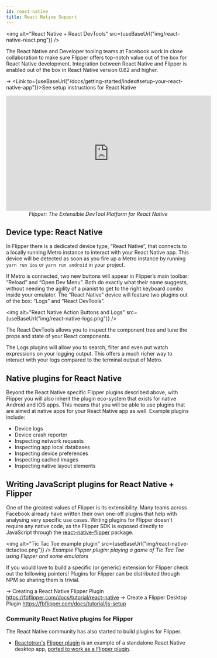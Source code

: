 ```yaml
---
id: react-native
title: React Native Support
---
```


<img alt="React Native + React DevTools" src={useBaseUrl("img/react-native-react.png")} />

The React Native and Developer tooling teams at Facebook work in close collaboration to make sure Flipper offers top-notch value out of the box for React Native development.
Integration between React Native and Flipper is enabled out of the box in React Native version 0.62 and higher.

→ <Link to={useBaseUrl("/docs/getting-started/index#setup-your-react-native-app")}>See setup instructions for React Native</Link>

<center>
<iframe width="560" height="315" src="https://www.youtube.com/embed/WltZTn3ODW4" frameborder="0" allow="accelerometer; autoplay; encrypted-media; gyroscope; picture-in-picture" allowfullscreen></iframe>
<br/><em>Flipper: The Extensible DevTool Platform for React Native</em>
</center>

## Device type: React Native

In Flipper there is a dedicated device type, “React Native”, that connects to a locally running Metro instance to interact with your React Native app. This device will be detected as soon as you fire up a Metro instance by running `yarn run ios` or `yarn run android` in your project.

If Metro is connected, two new buttons will appear in Flipper’s main toolbar: “Reload” and “Open Dev Menu”. Both do exactly what their name suggests, without needing the agility of a pianist to get to the right keyboard combo inside your emulator. The “React Native” device will feature two plugins out of the box: “Logs” and “React DevTools”.

<img alt="React Native Action Buttons and Logs" src={useBaseUrl("img/react-native-logs.png")} />

The React DevTools allows you to inspect the component tree and tune the props and state of your React components.

The Logs plugins will allow you to search, filter and even put watch expressions on your logging output. This offers a much richer way to interact with your logs compared to the terminal output of Metro.

## Native plugins for React Native

Beyond the React Native specific Flipper plugins described above, with Flipper you will also inherit the plugin eco-system that exists for native Android and iOS apps. This means that you will be able to use plugins that are aimed at native apps for your React Native app as well. Example plugins include:

* Device logs
* Device crash reporter
* Inspecting network requests
* Inspecting app local databases
* Inspecting device preferences
* Inspecting cached images
* Inspecting native layout elements

## Writing JavaScript plugins for React Native + Flipper

One of the greatest values of Flipper is its extensibility. Many teams across Facebook already have written their own one-off plugins that help with analysing very specific use cases.
Writing plugins for Flipper doesn't require any native code, as the Flipper SDK is exposed directly to JavaScript through the [react-native-flipper](https://www.npmjs.com/package/react-native-flipper) package.

<img alt="Tic Tac Toe example plugin" src={useBaseUrl("img/react-native-tictactoe.png")} />
_Example Flipper plugin: playing a game of Tic Tac Toe using Flipper and some emulators_

If you would love to build a specific (or generic) extension for Flipper check out the following pointers! Plugins for Flipper can be distributed through NPM so sharing them is trivial.

→ Creating a React Native Flipper Plugin https://fbflipper.com/docs/tutorial/react-native
→ Create a Flipper Desktop Plugin https://fbflipper.com/docs/tutorial/js-setup

### Community React Native plugins for Flipper

The React Native community has also started to build plugins for Flipper.

* [Reactotron's](https://infinite.red/reactotron) [Flipper plugin](https://github.com/infinitered/flipper-plugin-reactotron) is an example of a standalone React Native desktop app, [ported to work as a Flipper plugin](https://shift.infinite.red/better-react-native-debugging-with-reactotron-in-flipper-6b823af29220).
